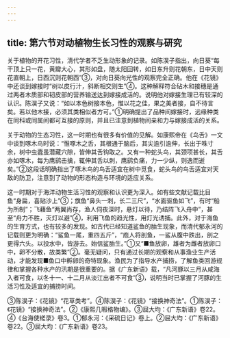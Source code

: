 ```yaml
---
---
---
```

title: 第六节对动植物生长习性的观察与研究
---



关于植物的开花习性，清代学者不乏生动形象的记录。如陈淏子指出，向日葵“每干顶上只一花，黄瓣大心，其形如盘，随太阳回转，如日东升则花朝东，日中天则花直朝上，日西沉则花朝西”③，对向日葵向光性的观察完全正确。他在《花镜》中还谈到嫁接时“树以皮行汁，斜断相交则生”④。这种解释符合砧木和接穗是通过两者木质部和韧皮部的营养输送达到嫁接成活的。说明他对嫁接生理已有较深的认识。陈淏子又说：“如以本色树接本色，惟以花之佳，果之美者接，自不待言矣。若以他木接，必须其类相似者方可。”①明确提出了品种间嫁接时，远缘种类在同科或同属间都可互接的原则，并且已注意到植物间亲和力与嫁接成活的关系。

关于动物的生态习性，这一时期也有很多有价值的见解。如康熙帝在《鸟舌》一文中谈到啄木鸟时说：“惟啄木之舌，其根通于脑后，其尖逾引逾伸，长出于咮寸余，树中虫蠹虽潜藏穴隙，皆伸其舌钩取之。又有一种蛇头鸟，其颈项甚长，其舌亦如啄木，每为鹰鹞击擒，辄伸其舌以刺，鹰鹞负痛，力一少纵，则逸而逝矣。”②这段话明确指出了啄木鸟的鸟舌适宜在树中觅食，蛇头鸟的鸟舌适宜对天敌的防卫，注意到了动物的形态构造与环境的适应关系。

这一时期对于海洋动物生活习性的观察和认识更为深入。如有些文献记载比目鱼“身扁，喜贴沙上”③；旗鱼“鼻头一刺，长二三尺”，“水面驱鱼如飞”，有时“船为所制”；飞藉鱼“两翼尚存，渔人伺夜深时，悬灯以待，乃结阵飞入舟中”，甚至“舟力不胜，灭灯以避”④，利用飞鱼的趋光性，用灯光诱捕。此外，对于海鱼的生育方式，也有较多的发现。如古代已经知道鲨鱼的胎生现象，而清代郁永河的记载则更为明确：“鲨鱼一尾，重四五斤”，“庖人将剖鱼，一鲨从腹中跌出，剖之更得六头。以投水中，皆游去。始信鲨胎生。”①又“■鱼放卵，雄者为雌者放卵口中，卵不分散，故类繁”②。毫无疑问，只有通过长期的观察和从事渔业生产活动，才能发现■鱼口中孵卵的奇特现象。渔民为了指导水产捕捞，了解鱼类回游规律和掌握各种水产的汛期是很重要的。据《广东新语》载，“凡河豚以三月从咸海入者可食，以冬十一、十二月从淡江出者不可食”③，说明当时已掌握了河豚的生活习性及适宜的捕捞时间。

③陈淏子：《花镜》“花草类考”。④陈淏子：《花镜》“接换神奇法”。①陈淏子：《花镜》“接换神奇法”。②《康熙几暇格物编》。③屈大均：《广东新语》卷22。④《台海使槎录》卷3。①郁永河：《采硫日记》卷上。②屈大均：《广东新语》卷22。③屈大均：《广东新语》卷23。